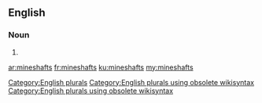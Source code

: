 ==English==

===Noun===
{{head|en}}

# {{plural of|mineshaft}}

[[Category:English plurals]][[Category:English plurals using obsolete wikisyntax]][[Category:English plurals using obsolete wikisyntax]]

[[ar:mineshafts]]
[[fr:mineshafts]]
[[ku:mineshafts]]
[[my:mineshafts]]